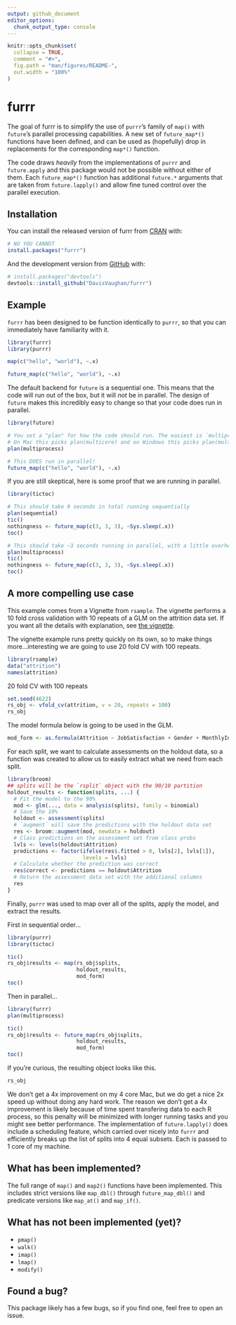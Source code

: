 ```yaml
---
output: github_document
editor_options: 
  chunk_output_type: console
---
```


<!-- README.md is generated from README.Rmd. Please edit that file -->

```r
knitr::opts_chunk$set(
  collapse = TRUE,
  comment = "#>",
  fig.path = "man/figures/README-",
  out.width = "100%"
)
```
# furrr

The goal of furrr is to simplify the use of `purrr`'s family of `map()` with
`future`'s parallel processing capabilities. A new set of `future_map*()` functions
have been defined, and can be used as (hopefully) drop in replacements for 
the corresponding `map*()` function.

The code draws _heavily_ from the implementations of `purrr` and `future.apply`
and this package would not be possible without either of them. Each `future_map*()`
function has additional `future.*` arguments that are taken from `future.lapply()`
and allow fine tuned control over the parallel execution.

## Installation

You can install the released version of furrr from [CRAN](https://CRAN.R-project.org) with:

``` r
# NO YOU CANNOT
install.packages("furrr")
```

And the development version from [GitHub](https://github.com/) with:

``` r
# install.packages("devtools")
devtools::install_github("DavisVaughan/furrr")
```
## Example

`furrr` has been designed to be function identically to `purrr`, so that you
can immediately have familiarity with it.

```r
library(furrr)
library(purrr)

map(c("hello", "world"), ~.x)

future_map(c("hello", "world"), ~.x)
```

The default backend for `future` is a sequential one. This means that the code
will run out of the box, but it will _not_ be in parallel. The design of `future`
makes this incredibly easy to change so that your code does run in parallel.

```r
library(future)

# You set a "plan" for how the code should run. The easiest is `multiprocess`
# On Mac this picks plan(multicore) and on Windows this picks plan(multisession)
plan(multiprocess)

# This DOES run in parallel!
future_map(c("hello", "world"), ~.x)
```

If you are still skeptical, here is some proof that we are running in parallel.

```r
library(tictoc)

# This should take 9 seconds in total running sequentially
plan(sequential)
tic()
nothingness <- future_map(c(3, 3, 3), ~Sys.sleep(.x))
toc()

# This should take ~3 seconds running in parallel, with a little overhead
plan(multiprocess)
tic()
nothingness <- future_map(c(3, 3, 3), ~Sys.sleep(.x))
toc()
```

## A more compelling use case

This example comes from a Vignette from `rsample`. The vignette performs a 10 fold cross validation with 10 repeats of a GLM on the attrition data set. If you want all the details
with explanation, see [the vignette](https://topepo.github.io/rsample/articles/Working_with_rsets.html).

The vignette example runs pretty quickly on its own, so to make things 
more...interesting we are going to use 20 fold CV with 100 repeats.

```r
library(rsample)
data("attrition")
names(attrition)
```

20 fold CV with 100 repeats

```r
set.seed(4622)
rs_obj <- vfold_cv(attrition, v = 20, repeats = 100)
rs_obj
```

The model formula below is going to be used in the GLM.

```r
mod_form <- as.formula(Attrition ~ JobSatisfaction + Gender + MonthlyIncome)
```

For each split, we want to calculate assessments on the holdout data, so a
function was created to allow us to easily extract what we need from each split.

```r
library(broom)
## splits will be the `rsplit` object with the 90/10 partition
holdout_results <- function(splits, ...) {
  # Fit the model to the 90%
  mod <- glm(..., data = analysis(splits), family = binomial)
  # Save the 10%
  holdout <- assessment(splits)
  # `augment` will save the predictions with the holdout data set
  res <- broom::augment(mod, newdata = holdout)
  # Class predictions on the assessment set from class probs
  lvls <- levels(holdout$Attrition)
  predictions <- factor(ifelse(res$.fitted > 0, lvls[2], lvls[1]),
                        levels = lvls)
  # Calculate whether the prediction was correct
  res$correct <- predictions == holdout$Attrition
  # Return the assessment data set with the additional columns
  res
}
```

Finally, `purrr` was used to map over all of the splits, apply the model,
and extract the results.

First in sequential order...

```r
library(purrr)
library(tictoc)

tic()
rs_obj$results <- map(rs_obj$splits,
                      holdout_results,
                      mod_form)
toc()
```

Then in parallel...

```r
library(furrr)
plan(multiprocess)

tic()
rs_obj$results <- future_map(rs_obj$splits,
                      holdout_results,
                      mod_form)
toc()
```

If you're curious, the resulting object looks like this.

```r
rs_obj
```

We don't get a 4x improvement on my 4 core Mac, but we do get a nice 2x speed
up without doing any hard work. The reason we don't get a 4x improvement is likely
because of time spent transfering data to each R process, so this penalty will
be minimized with longer running tasks and you might see better performance. The 
implementation of `future.lapply()` does include a scheduling feature, which 
carried over nicely into `furrr` and efficiently breaks up the list of splits
into 4 equal subsets. Each is passed to 1 core of my machine.

## What has been implemented?

The full range of `map()` and `map2()` functions have been implemented. This
includes strict versions like `map_dbl()` through `future_map_dbl()` and predicate
versions like `map_at()` and `map_if()`.

## What has not been implemented (yet)?

* `pmap()` 
* `walk()`
* `imap()`
* `lmap()`
* `modify()`

## Found a bug?

This package likely has a few bugs, so if you find one, feel free to open an issue.
